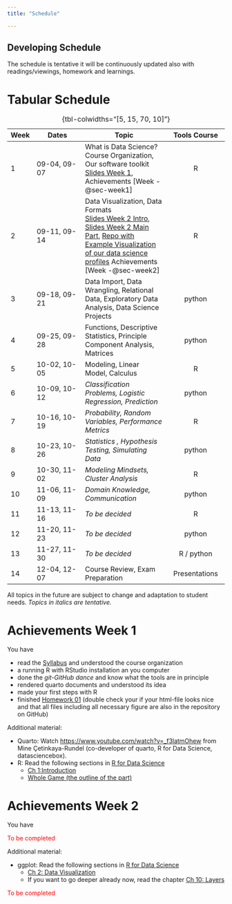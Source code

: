 ```yaml
---
title: "Schedule"

---
```


:::{.callout-important collapse=false appearance='default' icon=true}
## Developing Schedule
The schedule is tentative it will be continuously updated also with readings/viewings, homework and learnings.
:::

# Tabular Schedule  {.unnumbered  .unlisted}

Week | Dates        | Topic                  | Tools Course   | 
-----|--------------|------------------------|:--------------:|
1    | 09-04, 09-07 | What is Data Science? Course Organization, Our software toolkit <br> [Slides Week 1](https://docs.google.com/presentation/d/1NxFoVf7I0wccp5LDLR4wfwclvO61-pSRAscsr1Wzzok/edit?usp=sharing), Achievements [Week -@sec-week1] | R              |
2    | 09-11, 09-14 | Data Visualization, Data Formats  <br> [Slides Week 2 Intro](W02.qmd), [Slides Week 2 Main Part](https://docs.google.com/presentation/d/1j3mOeb84NXHv-5__HCvIVM1r1Q8ha67cSAx5nrxl-SM/edit?usp=sharing), [Repo with Example Visualization of our data science profiles](https://github.com/CU-F23-MDSSB-01-Concepts-Tools/hw1-janlorenz) Achievements [Week -@sec-week2] | R              |
3    | 09-18, 09-21 | Data Import, Data Wrangling, Relational Data, Exploratory Data Analysis, Data Science Projects | python         |
4    | 09-25, 09-28 | Functions, Descriptive Statistics, Principle Component Analysis, Matrices  | python         |
5    | 10-02, 10-05 | Modeling, Linear Model, Calculus  | R              |
6    | 10-09, 10-12 | *Classification Problems, Logistic Regression, Prediction*  | python         |
7    | 10-16, 10-19 | *Probability, Random Variables, Performance Metrics* | R              |
8    | 10-23, 10-26 | *Statistics , Hypothesis Testing, Simulating Data* | python         |
9    | 10-30, 11-02 | *Modeling Mindsets, Cluster Analysis*   | R              |
10   | 11-06, 11-09 | *Domain Knowledge, Communication*  | python         |
11   | 11-13, 11-16 | *To be decided*  | R              |
12   | 11-20, 11-23 | *To be decided*  | python         |
13   | 11-27, 11-30 | *To be decided*  | R / python     |
14   | 12-04, 12-07 | Course Review, Exam Preparation  | Presentations  |

: {tbl-colwidths="[5, 15, 70, 10]"}

:::{.callout-note collapse=false appearance='default' icon=true}
All topics in the future are subject to change and adaptation to student needs. *Topics in italics are tentative.*
:::

# Achievements Week 1 {#sec-week1}

You have 

- read the [Syllabus](index.qmd) and understood the course organization
- a running R with RStudio installation an you computer
- done the *git-GitHub dance* and know what the tools are in principle
- rendered quarto documents and understood its idea
- made your first steps with R
- finished [Homework 01](hw-01.qmd) (double check your if your html-file looks nice and that all files including all necessary figure are also in the repository on GitHub)

Additional material: 

- Quarto: Watch <https://www.youtube.com/watch?v=_f3latmOhew> from Mine Çetinkaya-Rundel (co-developer of quarto, R for Data Science, datasciencebox). 
- R: Read the following sections in [R for Data Science](http://r4ds.hadley.nz) 
    - [Ch 1:Introduction](https://r4ds.hadley.nz/intro)
    - [Whole Game (the outline of the part)](https://r4ds.hadley.nz/whole-game)
    
# Achievements Week 2 {#sec-week2}

You have 

[To be completed]{style='color:red;'}

Additional material: 

- ggplot: Read the following sections in [R for Data Science](http://r4ds.hadley.nz) 
    - [Ch 2: Data Visualization](https://r4ds.hadley.nz/data-visualize)
    - If you want to go deeper already now, read the chapter [Ch 10: Layers](https://r4ds.hadley.nz/layers)
    
[To be completed]{style='color:red;'}